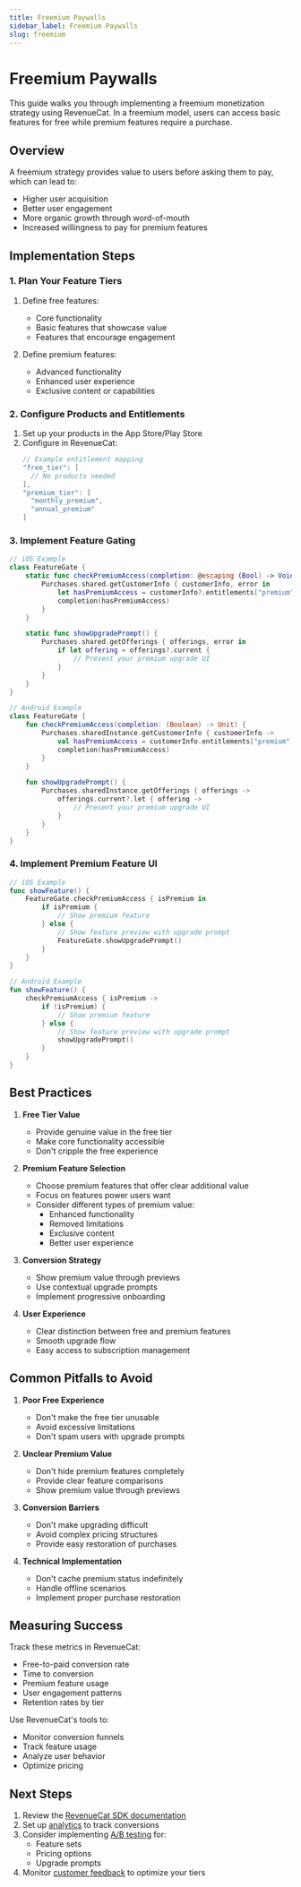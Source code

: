 ```yaml
---
title: Freemium Paywalls
sidebar_label: Freemium Paywalls
slug: freemium
---
```


# Freemium Paywalls

This guide walks you through implementing a freemium monetization strategy using RevenueCat. In a freemium model, users can access basic features for free while premium features require a purchase.

## Overview

A freemium strategy provides value to users before asking them to pay, which can lead to:

- Higher user acquisition
- Better user engagement
- More organic growth through word-of-mouth
- Increased willingness to pay for premium features

## Implementation Steps

### 1. Plan Your Feature Tiers

1. Define free features:

   - Core functionality
   - Basic features that showcase value
   - Features that encourage engagement

2. Define premium features:
   - Advanced functionality
   - Enhanced user experience
   - Exclusive content or capabilities

### 2. Configure Products and Entitlements

1. Set up your products in the App Store/Play Store
2. Configure in RevenueCat:
   ```swift
   // Example entitlement mapping
   "free_tier": [
     // No products needed
   ],
   "premium_tier": [
     "monthly_premium",
     "annual_premium"
   ]
   ```

### 3. Implement Feature Gating

```swift
// iOS Example
class FeatureGate {
    static func checkPremiumAccess(completion: @escaping (Bool) -> Void) {
        Purchases.shared.getCustomerInfo { customerInfo, error in
            let hasPremiumAccess = customerInfo?.entitlements["premium"]?.isActive == true
            completion(hasPremiumAccess)
        }
    }

    static func showUpgradePrompt() {
        Purchases.shared.getOfferings { offerings, error in
            if let offering = offerings?.current {
                // Present your premium upgrade UI
            }
        }
    }
}
```

```kotlin
// Android Example
class FeatureGate {
    fun checkPremiumAccess(completion: (Boolean) -> Unit) {
        Purchases.sharedInstance.getCustomerInfo { customerInfo ->
            val hasPremiumAccess = customerInfo.entitlements["premium"]?.isActive == true
            completion(hasPremiumAccess)
        }
    }

    fun showUpgradePrompt() {
        Purchases.sharedInstance.getOfferings { offerings ->
            offerings.current?.let { offering ->
                // Present your premium upgrade UI
            }
        }
    }
}
```

### 4. Implement Premium Feature UI

```swift
// iOS Example
func showFeature() {
    FeatureGate.checkPremiumAccess { isPremium in
        if isPremium {
            // Show premium feature
        } else {
            // Show feature preview with upgrade prompt
            FeatureGate.showUpgradePrompt()
        }
    }
}
```

```kotlin
// Android Example
fun showFeature() {
    checkPremiumAccess { isPremium ->
        if (isPremium) {
            // Show premium feature
        } else {
            // Show feature preview with upgrade prompt
            showUpgradePrompt()
        }
    }
}
```

## Best Practices

1. **Free Tier Value**

   - Provide genuine value in the free tier
   - Make core functionality accessible
   - Don't cripple the free experience

2. **Premium Feature Selection**

   - Choose premium features that offer clear additional value
   - Focus on features power users want
   - Consider different types of premium value:
     - Enhanced functionality
     - Removed limitations
     - Exclusive content
     - Better user experience

3. **Conversion Strategy**

   - Show premium value through previews
   - Use contextual upgrade prompts
   - Implement progressive onboarding

4. **User Experience**
   - Clear distinction between free and premium features
   - Smooth upgrade flow
   - Easy access to subscription management

## Common Pitfalls to Avoid

1. **Poor Free Experience**

   - Don't make the free tier unusable
   - Avoid excessive limitations
   - Don't spam users with upgrade prompts

2. **Unclear Premium Value**

   - Don't hide premium features completely
   - Provide clear feature comparisons
   - Show premium value through previews

3. **Conversion Barriers**

   - Don't make upgrading difficult
   - Avoid complex pricing structures
   - Provide easy restoration of purchases

4. **Technical Implementation**
   - Don't cache premium status indefinitely
   - Handle offline scenarios
   - Implement proper purchase restoration

## Measuring Success

Track these metrics in RevenueCat:

- Free-to-paid conversion rate
- Time to conversion
- Premium feature usage
- User engagement patterns
- Retention rates by tier

Use RevenueCat's tools to:

- Monitor conversion funnels
- Track feature usage
- Analyze user behavior
- Optimize pricing

## Next Steps

1. Review the [RevenueCat SDK documentation](/getting-started/quickstart)
2. Set up [analytics](/dashboard-and-metrics/charts) to track conversions
3. Consider implementing [A/B testing](/tools/experiments-v1) for:
   - Feature sets
   - Pricing options
   - Upgrade prompts
4. Monitor [customer feedback](/dashboard-and-metrics/supporting-your-customers) to optimize your tiers
